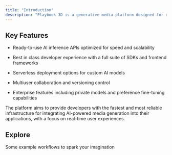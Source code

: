 ```yaml
---
title: "Introduction"
description: "Playbook 3D is a generative media platform designed for running ComfyUI in the cloud, enabling users to build, manage, and deploy AI workflows as scalable, serverless APIs or shareable  playgrounds."
---
```


## Key Features

* Ready-to-use AI inference APIs optimized for speed and scalability

* Best in class developer experience with a full suite of SDKs and frontend frameworks

* Serverless deployment options for custom AI models

* Multiuser collaboration and versioning control

* Enterprise features including private models and preference fine-tuning capabilities

The platform aims to provide developers with the fastest and most reliable infrastructure for integrating AI-powered media generation into their applications, with a focus on real-time user experiences.

## Explore

Some example workflows to spark your imagination

[](https://www.comfydeploy.com/share/comfy-deploy-example-txt2img-sdxl)

<CardGroup cols="2">
  <Card title="Text-to-image" icon="sparkles" />

  <Card title="Image-to-3D" icon="sparkles" />

  <Card title="Image-to-Video" icon="sparkles">

  </Card>

  <Card title="Card" icon="sparkles">

  </Card>
</CardGroup>
